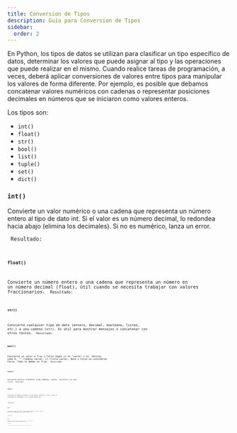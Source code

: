 ```yaml
---
title: Conversion de Tipos
description: Guía para Conversion de Tipos
sidebar:
  order: 2
---
```



En Python, los tipos de datos se utilizan para clasificar un tipo específico de datos, determinar los valores que puede asignar al tipo y las operaciones que puede realizar en el mismo. Cuando realice tareas de programación, a veces, deberá aplicar conversiones de valores entre tipos para manipular los valores de forma diferente. Por ejemplo, es posible que debamos concatenar valores numéricos con cadenas o representar posiciones decimales en números que se iniciaron como valores enteros.

Los tipos son:

- <code>int()</code>
- <code>float()</code>
- <code>str()</code>
- <code>bool()</code>
- <code>list()</code>
- <code>tuple()</code>
- <code>set()</code>
- <code>dict()</code>

### <code>int()</code>

Convierte un valor numérico o una cadena que representa un número entero al tipo de dato int. Si el valor es un número decimal, lo redondea hacia abajo (elimina los decimales). Si no es numérico, lanza un error.

<Code 
code="
print(int(43.54)) # Convierte el decimal a entero, quitando los decimales
"
lang="py" 
title="Int.py" 
mark="highlights"
frame='auto' />
Resultado: 
<Code 
code="
43 
"
lang="bash" 
title="Int.py" 
mark="highlights"
frame='terminal' />


### <code>float()</code>

Convierte un número entero o una cadena que representa un número en un número decimal (float), útil cuando se necesita trabajar con valores fraccionarios.
<Code 
code="
print(float('3.14'))
print(float(10))
"
lang="py" 
title="Int.py" 
mark="highlights"
frame='auto' />
Resultado: 
<Code 
code="
3.14
10.0
"
lang="bash" 
title="float.py" 
mark="highlights"
frame='terminal' />

### <code>str()</code>

Convierte cualquier tipo de dato (entero, decimal, booleano, listas, etc.) a una cadena (str). Es útil para mostrar mensajes o concatenar con otros textos.
<Code 
code="
print(str(100))
print(str(True))
"
lang="py" 
title="Str.py" 
mark="highlights"
frame='auto' />
Resultado: 
<Code 
code="
100
True
"
lang="bash" 
title="Str.py" 
mark="highlights"
frame='terminal' />

### <code>bool()</code>
Convierte un valor a True o False según si es "vacío" o no. Valores como 0, "" (cadena vacía), [] (lista vacía), None y False se consideran False. Todo lo demás es True.
<Code 
code="
print(bool(1))
print(bool(0))
print(bool('Hola'))
"
lang="py" 
title="Bool.py" 
mark="highlights"
frame='auto' />
Resultado: 
<Code 
code="
True
False
True
"
lang="bash" 
title="Bool.py" 
mark="highlights"
frame='terminal' />

### <code>list()</code>
Convierte objetos iterables (como cadenas, tuplas, conjuntos) en una lista.
<Code 
code="
print(list('hola') )
print(list((1, 2, 3)))
"
lang="py" 
title="List.py" 
mark="highlights"
frame='auto' />
Resultado: 
<Code 
code="
['h', 'o', 'l', 'a']
[1, 2, 3]
"
lang="bash" 
title="List.py" 
mark="highlights"
frame='terminal' />
### <code>tuple()</code>

Convierte un objeto iterable en una tupla. Similar a list(), pero el resultado es inmutable (no se puede modificar).

<Code 
code="
print(tuple('abc'))
print(tuple([1, 2, 3]))
"
lang="py" 
title="Tuple.py" 
mark="highlights"
frame='auto' />
Resultado: 
<Code 
code="
('a', 'b', 'c')
(1, 2, 3)
"
lang="bash" 
title="Tuple.py" 
mark="highlights"
frame='terminal' />

### <code>set()</code>

Convierte un objeto iterable en una tupla. Similar a list(), pero el resultado es inmutable (no se puede modificar).

<Code 
code="
print(set([1, 2, 2, 3]))
print(set('hello') )
"
lang="py" 
title="Set.py" 
mark="highlights"
frame='auto' />
Resultado: 
<Code 
code="
{1, 2, 3}
{'h', 'e', 'l', 'o'}
"
lang="bash" 
title="Set.py" 
mark="highlights"
frame='terminal' />

### <code>dict()</code>

Convierte un objeto iterable en una tupla. Similar a list(), pero el resultado es inmutable (no se puede modificar).

<Code 
code="
print(dict([('a', 1), ('b', 2)]))
"
lang="py" 
title="Dict.py" 
mark="highlights"
frame='auto' />
Resultado: 
<Code 
code="
{'a': 1, 
&nbsp;'b': 2}
"
lang="bash" 
title="Dict.py" 
mark="highlights"
frame='terminal' />

<Aside type='note'>
  Convierte a diccionario requiere una estructura compatible, como una lista de tuplas 
</Aside>